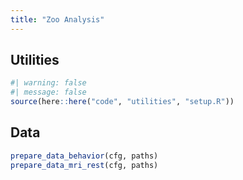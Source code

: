 ```yaml
---
title: "Zoo Analysis"
---
```


## Utilities

```r
#| warning: false
#| message: false
source(here::here("code", "utilities", "setup.R"))
```

## Data

```r
prepare_data_behavior(cfg, paths)
prepare_data_mri_rest(cfg, paths)
```

